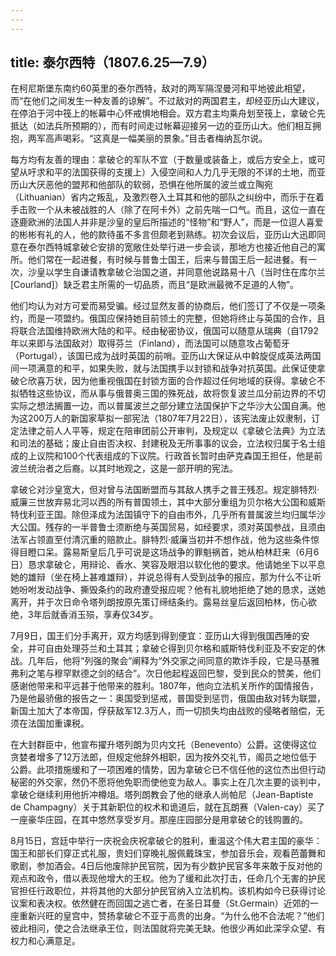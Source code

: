 ```yaml
---
---
---
```

title: 泰尔西特（1807.6.25—7.9）
---




在柯尼斯堡东南约60英里的泰尔西特，敌对的两军隔涅曼河和平地彼此相望，而“在他们之间发生一种友善的谅解”。不过敌对的两国君主，却经亚历山大建议，在停泊于河中筏上的帐幕中心怀戒惧地相会。双方君主均乘舟划至筏上，拿破仑先抵达（如法兵所预期的），而有时间走过帐幕迎接另一边的亚历山大。他们相互拥抱，两军高声喝彩。“这真是一幅美丽的景象。”目击者梅纳瓦尔说。

每方均有友善的理由：拿破仑的军队不宜（于数量或装备上，或后方安全上，或可望从吁求和平的法国获得的支援上）入侵空间和人力几乎无限的不详的土地，而亚历山大厌恶他的盟邦和他部队的软弱，恐惧在他所属的波兰或立陶宛（Lithuanian）省内之叛乱，及激烈卷入土耳其和他的部队之纠纷中，而乐于在着手击败一个从未被战胜的人（除了在阿卡外）之前先喘一口气。而且，这位一直在逐鹿欧洲的法国人并非是沙皇的皇后所描述的“怪物”和“野人”，而是一位逗人喜爱的彬彬有礼的人，他的款待虽不多言但颇老到熟练。初次会议后，亚历山大迅即同意在泰尔西特城拿破仑安排的宽敞住处举行进一步会谈，那地方也接近他自己的寓所。他们常在一起进餐，有时候与普鲁士国王，后来与普国王后一起进餐。有一次，沙皇以学生自谦请教拿破仑治国之道，并同意他说路易十八（当时住在库尔兰[Courland]）缺乏君主所需的一切品质，而且“是欧洲最微不足道的人物”。

他们均认为对方可爱而易受骗。经过显然友善的协商后，他们签订了不仅是一项条约，而是一项盟约。俄国应保持她目前领土的完整，但她将终止与英国的合作，且将联合法国维持欧洲大陆的和平。经由秘密协议，俄国可以随意从瑞典（自1792年以来即与法国敌对）取得芬兰（Finland），而法国可以随意攻占葡萄牙（Portugal），该国已成为战时英国的前哨。亚历山大保证从中斡旋促成英法两国间一项满意的和平，如果失败，就与法国携手以封锁和战争对抗英国。此保证使拿破仑欣喜万状，因为他重视俄国在封锁方面的合作超过任何地域的获得。拿破仑不拟牺牲这些协议，而从事与俄普奥三国的殊死战，故将恢复波兰瓜分前边界的不切实际之想法搁置一边，而以普属波兰之部分建立法国保护下之华沙大公国自满。他为这200万人的新国家草拟一部宪法（1807年7月22日），该宪法废止奴隶制，订定法律之前人人平等，规定在陪审团前公开审判，及规定以《拿破仑法典》为立法和司法的基础；废止自由否决权、封建税及无所事事的议会，立法权归属于名士组成的上议院和100个代表组成的下议院。行政首长暂时由萨克森国王担任，他是前波兰统治者之后裔。以其时地观之，这是一部开明的宪法。

拿破仑对沙皇宽大，但对曾与法国断盟而与其敌人携手之普王残忍。规定腓特烈·威廉三世放弃易北河以西的所有普国领土，其中大部分重组为贝尔格大公国和威斯特伐利亚王国。除但泽成为法国镇守下的自由市外，几乎所有普属波兰均归属华沙大公国。残存的一半普鲁士须断绝与英国贸易，如经要求，须对英国参战，且须由法军占领直至付清沉重的赔款止。腓特烈·威廉当初并不想作战，他为这些条件惊得目瞪口呆。露易斯皇后几乎可说是这场战争的罪魁祸首，她从柏林赶来（6月6日）恳求拿破仑，用辩论、香水、笑容及眼泪以软化他的要求。他请她坐下以平息她的雄辩（坐在椅上甚难雄辩），并说总得有人受到战争的报应，那为什么不让听她吩咐发动战争、撕毁条约的政府遭受报应呢？他有礼貌地拒绝了她的恳求，送她离开，并于次日命令塔列朗按原先策订缔结条约。露易丝皇后返回柏林，伤心欲绝，3年后就香消玉殒，享寿仅34岁。

7月9日，国王们分手离开，双方均感到得到便宜：亚历山大得到俄国西陲的安全，并可自由处理芬兰和土耳其；拿破仑得到贝尔格和威斯特伐利亚及不安定的休战。几年后，他将“列强的聚会”阐释为“外交家之间同意的欺诈手段，它是马基雅弗利之笔与穆罕默德之剑的结合”。次日他起程返回巴黎，受到民众的赞美，他们感谢他带来和平远甚于他带来的胜利。1807年，他向立法机关所作的国情报告，乃是他最骄傲的报告之一：奥国受到惩戒，普国受到惩罚，俄国由敌对转为联盟，新国土加大了本帝国，俘获敌军12.3万人，而一切损失均由战败的侵略者赔偿，无须在法国加重课税。

在大封群臣中，他宣布擢升塔列朗为贝内文托（Benevento）公爵。这使得这位贪婪者增多了12万法郎，但规定他辞外相职，因为按外交礼节，阁员之地位低于公爵。此项措施缓和了一项困难的情势，因为拿破仑已不信任他的这位杰出但行动秘密的外交家，然仍不愿将他免职而使他变为敌人。事实上在几次主要的谈判中，拿破仑继续利用他折冲樽俎。塔列朗教会了他的继承人尚帕尼（Jean-Baptiste de Champagny）关于其新职位的权术和诡道后，就在瓦朗赛（Valen-cay）买了一座豪华庄园，在其中悠然享受岁月。那座庄园部分是用拿破仑的钱购置的。

8月15日，宫廷中举行一庆祝会庆祝拿破仑的胜利，重温这个伟大君主国的豪华：国王和部长们穿正式礼服，贵妇们穿晚礼服佩戴珠宝，参加音乐会，观看芭蕾舞和歌剧，参加酒会。4日后他废除护民官院，因为有少数护民官多年来敢于反对他的观点和政令，借以表现他增大的王权。他为了缓和此次打击，任命几个无害的护民官担任行政职位，并将其他的大部分护民官纳入立法机构。该机构如今已获得讨论议案和表决权。依然健在而回国之逃亡者，在圣日耳曼（St.Germain）近郊的一座重新兴旺的皇宫中，赞扬拿破仑不亚于高贵的出身。“为什么他不合法呢？”他们彼此相问，使之合法继承王位，则法国就将完美无缺。他很少再如此深孚众望、有权力和心满意足。